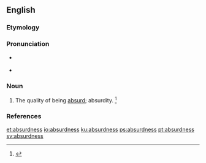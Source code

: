 ==English==

===Etymology===
{{suffix|absurd|ness|lang=en}}

===Pronunciation===
* {{a|RP}} {{IPA|/əbˈsɜːd.nəs/|lang=en}}
* {{a|US}} {{IPA|/æbˈsɝd.nəs/|/æbˈzɝd.nəs/|/əbˈsɝd.nəs/|/əbˈzɝd.nəs/|lang=en}}

===Noun===
{{en-noun|es}}

# {{label|en|rare}} The quality of being [[absurd]]; absurdity. {{defdate|First attested in the mid 16<sup>th</sup> century.}}<ref name=SOED>{{R:SOED5|page=10}}</ref>

===References===
<references/>

[[et:absurdness]]
[[io:absurdness]]
[[ku:absurdness]]
[[ps:absurdness]]
[[pt:absurdness]]
[[sv:absurdness]]